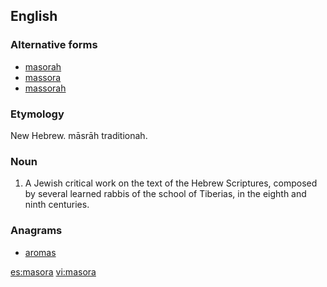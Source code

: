 ==English==

===Alternative forms===
* [[masorah]]
* [[massora]]
* [[massorah]]

===Etymology===
New Hebrew. māsrāh traditionah.

===Noun===
{{en-noun|masoras}}

# A Jewish critical work on the text of the Hebrew Scriptures, composed by several learned rabbis of the school of Tiberias, in the eighth and ninth centuries.

===Anagrams===
* [[aromas#English|aromas]]

[[es:masora]]
[[vi:masora]]
